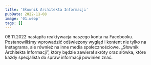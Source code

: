 ```yaml
---
title: 'Słownik Architekta Informacji'
pubDate: 2022-11-08
image: '01.webp'
tags: []
---
```


08.11.2022 nastąpiła reaktywacja naszego konta na Facebooku. Postanowiliśmy wprowadzić odświeżony wygląd i kontent nie tylko na Instagrama, ale również na inne media społecznościowe. „Słownik Architekta Informacji”, który będzie zawierał skróty oraz słówka, które każdy specjalista do spraw informacji powinien znać.